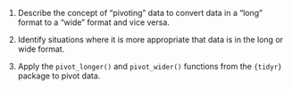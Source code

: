 1.  Describe the concept of "pivoting" data to convert data in a "long"
    format to a "wide" format and vice versa.

2.  Identify situations where it is more appropriate that data is in the
    long or wide format.

3.  Apply the `pivot_longer()` and `pivot_wider()` functions from the
    `{tidyr}` package to pivot data.

